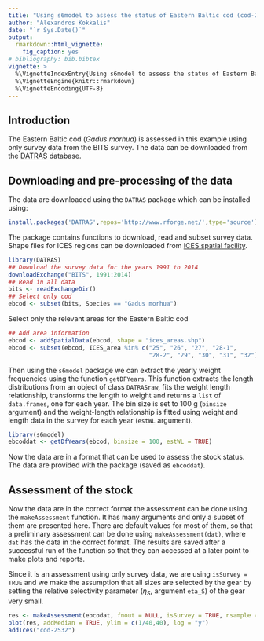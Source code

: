 ```yaml
---
title: "Using s6model to assess the status of Eastern Baltic cod (cod-2532)"
author: "Alexandros Kokkalis"
date: "`r Sys.Date()`"
output: 
  rmarkdown::html_vignette:
    fig_caption: yes
# bibliography: bib.bibtex
vignette: >
  %\VignetteIndexEntry{Using s6model to assess the status of Eastern Baltic cod (cod-2532)}
  %\VignetteEngine{knitr::rmarkdown}
  %\VignetteEncoding{UTF-8}
---
```


## Introduction

The Eastern Baltic cod (_Gadus morhua_) is assessed in this example using only survey data from the BITS survey. The data can be downloaded from the [DATRAS](http://datras.ices.dk) database. 

## Downloading and pre-processing of the data

The data are downloaded using the `DATRAS` package which can be installed using:
```r
install.packages('DATRAS',repos='http://www.rforge.net/',type='source')
```

The package contains functions to download, read and subset survey data. Shape files for ICES regions can be downloaded from [ICES spatial facility](http://geo.ices.dk/).

```r
library(DATRAS)
## Download the survey data for the years 1991 to 2014
downloadExchange("BITS", 1991:2014)
## Read in all data
bits <- readExchangeDir()
## Select only cod
ebcod <- subset(bits, Species == "Gadus morhua")
```

Select only the relevant areas for the Eastern Baltic cod
```r
## Add area information
ebcod <- addSpatialData(ebcod, shape = "ices_areas.shp")
ebcod <- subset(ebcod, ICES_area %in% c("25", "26", "27", "28-1", 
                                        "28-2", "29", "30", "31", "32"))
```

Then using the `s6model` package we can extract the yearly weight frequencies using the function `getDFYears`. This function extracts the length distributions from an object of class `DATRASraw`, fits the weight length relationship, transforms the length to weight and returns a `list` of `data.frames`, one for each year. The bin size is set to 100 g (`binsize` argument) and the weight-length relationship is fitted using weight and length data in the survey for each year (`estWL` argument).
```r
library(s6model)
ebcoddat <- getDfYears(ebcod, binsize = 100, estWL = TRUE)
```

Now the data are in a format that can be used to assess the stock status. The data are provided with the package (saved as `ebcoddat`).

## Assessment of the stock

Now the data are in the correct format the assessment can be done using the `makeAssessment` function. It has many arguments and only a subset of them are presented here. There are default values for most of them, so that a preliminary assessment can be done using `makeAssessment(dat)`, where `dat` has the data in the correct format. The results are saved after a successful run of the function so that they can accessed at a later point to make plots and reports.

Since it is an assessment using only survey data, we are using `isSurvey = TRUE` and we make the assumption that all sizes are selected by the gear by setting the relative selectivity parameter ($\eta_S$, argument `eta_S`) of the gear very small.
```r
res <- makeAssessment(ebcodat, fnout = NULL, isSurvey = TRUE, nsample = 10, eta_S = 1e-10, a.mean = 0.5, a.sd = 0.2)
plot(res, addMedian = TRUE, ylim = c(1/40,40), log = "y")
addIces("cod-2532")
```


